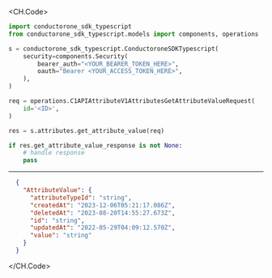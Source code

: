 
<CH.Code>
```python GetAttributeValue.py
import conductorone_sdk_typescript
from conductorone_sdk_typescript.models import components, operations

s = conductorone_sdk_typescript.ConductoroneSDKTypescript(
    security=components.Security(
        bearer_auth="<YOUR_BEARER_TOKEN_HERE>",
        oauth="Bearer <YOUR_ACCESS_TOKEN_HERE>",
    ),
)

req = operations.C1APIAttributeV1AttributesGetAttributeValueRequest(
    id='<ID>',
)

res = s.attributes.get_attribute_value(req)

if res.get_attribute_value_response is not None:
    # handle response
    pass
```
---

```json Example Response
  {
    "AttributeValue": {
      "attributeTypeId": "string",
      "createdAt": "2023-12-06T05:21:17.086Z",
      "deletedAt": "2023-08-20T14:55:27.673Z",
      "id": "string",
      "updatedAt": "2022-05-29T04:09:12.570Z",
      "value": "string"
    }
  }
```
</CH.Code>
